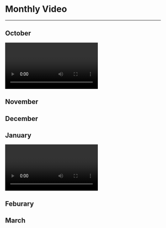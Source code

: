 
# Monthly Video

---

## October

<Video title="October Video"
       videoId="Zh1jgUSB5F8" />

## November

## December

## January

<Video title="January Video"
       videoId="CuWSN8iBbAo" />

## Feburary



## March

